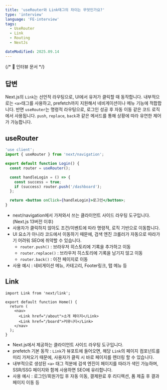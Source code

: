 ```yaml
---
title: 'useRouter와 Link태그의 차이는 무엇인가요?'
type: 'interview'
language: 'FE-interview'
tags:
  - UseRouter
  - Link
  - Routing
  - NextJs

dateModified: 2025.09.14
---
```


{/* 📌 인터뷰 문서 */}

## 답변

Next.js의 `Link`는 선언적 라우팅으로, UI에서 유저가 클릭할 때 동작합니다.
내부적으로는 `<a>`태그를 사용하고, prefetch까지 지원해서 네비게이션이나 메뉴 기능에 적합합니다.
반면 `useRouter`는 명령적 라우팅으로, 로그인 성공 후 자동 이동 같은 코드 로직에서 사용됩니다.
`push`, `replace`, `back`과 같은 메서드를 통해 상황에 따라 유연한 제어가 가능합니다.

## useRouter

```jsx
'use client';
import { useRouter } from 'next/navigation';

export default function Login() {
  const router = useRouter();

  const handleLogin = () => {
    const success = true;
    if (success) router.push('/dashboard');
  };

  return <button onClick={handleLogin}>로그인</button>;
}
```

- next/navigation에서 가져와서 쓰는 클라이언트 사이드 라우팅 도구입니다. (Next.js 13버전 이후)
- 사용자가 클릭하지 않아도 조건/이벤트에 따라 명령적, 로직 기반으로 이동합니다.
- UI 요소가 아니라 코드에서 이동하기 때문에, 검색 엔진 크롤러가 자동으로 따라가기 어려워 SEO에 취약할 수 있습니다.
  - `router.push()` : 브라우저 히스토리에 기록을 추가하고 이동
  - `router.replace()` : 브라우저 히스토리에 기록을 남기지 않고 이동
  - `router.back()` : 이전 페이지로 이동
- 사용 예시 : 네비게이션 메뉴, 카테고리, Footer링크, 탭 메뉴 등

## Link

```tsx
import Link from 'next/link';

export default function Home() {
  return (
    <nav>
      <Link href="/about">소개 페이지</Link>
      <Link href="/board">커뮤니티</Link>
    </nav>
  );
}
```

- Next.js에서 제공하는 클라이언트 사이드 라우팅 도구입니다.
- prefetch 기본 동작 : `Link`가 뷰포트에 들어오면, 해당 `Link`의 페이지 컴포넌트를 미리 가져오기 때문에, 사용자가 클릭 시 바로 페이지를 렌더링 할 수 있습니다.
- 내부적으로 생성된 `<a>` 태그 적분에 검색 엔진이 페이지를 따라가 색인 가능하며, SSR/SSG 페이지와 함께 사용하면 SEO에 유리합니다.
- 사용 예시 : 로그인/회원가입 후 자동 이동, 결제완료 후 리디렉션, 폼 제출 후 결과 페이지 이동 등
